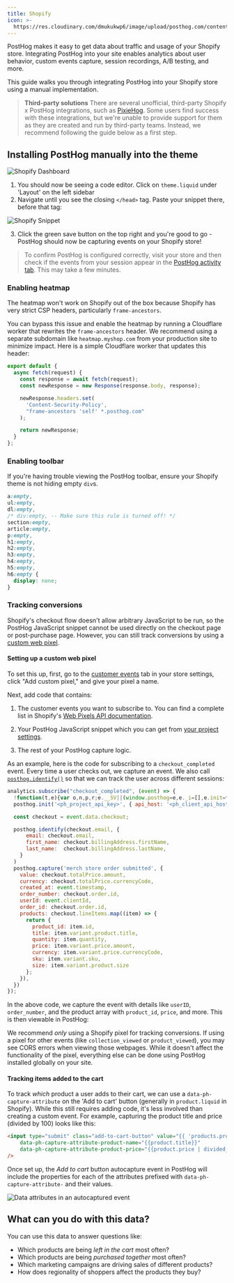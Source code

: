 ```yaml
---
title: Shopify
icon: >-
  https://res.cloudinary.com/dmukukwp6/image/upload/posthog.com/contents/images/docs/integrate/frameworks/shopify.svg
---
```



PostHog makes it easy to get data about traffic and usage of your Shopify store. Integrating PostHog into your site enables analytics about user behavior, custom events capture, session recordings, A/B testing, and more.

This guide walks you through integrating PostHog into your Shopify store using a manual implementation. 

> **Third-party solutions**
> There are several unofficial, third-party Shopify x PostHog integrations, such as [PixieHog](https://pixiehog.com/). Some users find success with these integrations, but we're unable to provide support for them as they are created and run by third-party teams. Instead, we recommend following the guide below as a first step. 

## Installing PostHog manually into the theme

![Shopify Dashboard](https://res.cloudinary.com/dmukukwp6/image/upload/v1710055416/posthog.com/contents/images/tutorials/shopify/shopify-dashboard.png)

1. You should now be seeing a code editor. Click on `theme.liquid` under 'Layout' on the left sidebar
1. Navigate until you see the closing `</head>` tag. Paste your snippet there, before that tag:

![Shopify Snippet](https://res.cloudinary.com/dmukukwp6/image/upload/v1710055416/posthog.com/contents/images/tutorials/shopify/snippet.png)

3. Click the green save button on the top right and you're good to go - PostHog should now be capturing events on your Shopify store!

> To confirm PostHog is configured correctly, visit your store and then check if the events from your session appear in the [PostHog activity tab](https://us.posthog.com/events). This may take a few minutes.


### Enabling heatmap

The heatmap won't work on Shopify out of the box because Shopify has very strict CSP headers, particularly `frame-ancestors`.

You can bypass this issue and enable the heatmap by running a Cloudflare worker that rewrites the `frame-ancestors` header. We recommend using a separate subdomain like `heatmap.myshop.com` from your production site to minimize impact. Here is a simple Cloudflare worker that updates this header:

```js
export default {
  async fetch(request) {
    const response = await fetch(request);
    const newResponse = new Response(response.body, response);

    newResponse.headers.set(
      'Content-Security-Policy',
      "frame-ancestors 'self' *.posthog.com"
    );

    return newResponse;
  }
};
```

### Enabling toolbar

If you're having trouble viewing the PostHog toolbar, ensure your Shopify theme is not hiding empty `div`s.

```css
a:empty,
ul:empty,
dl:empty,
/* div:empty, -- Make sure this rule is turned off! */
section:empty,
article:empty,
p:empty,
h1:empty,
h2:empty,
h3:empty,
h4:empty,
h5:empty,
h6:empty {
  display: none;
}
```

### Tracking conversions

Shopify's checkout flow doesn't allow arbitrary JavaScript to be run, so the PostHog JavaScript snippet cannot be used directly on the checkout page or post-purchase page. However, you can still track conversions by using a [custom web pixel](https://shopify.dev/docs/api/web-pixels-api#custom-web-pixels).

#### Setting up a custom web pixel

To set this up, first, go to the [customer events](https://admin.shopify.com/settings/customer_events) tab in your store settings, click "Add custom pixel," and give your pixel a name.

Next, add code that contains:

1. The customer events you want to subscribe to. You can find a complete list in Shopify's [Web Pixels API documentation](https://shopify.dev/docs/api/web-pixels-api/standard-events).

2. Your PostHog JavaScript snippet which you can get from [your project settings](https://us.posthog.com/settings/project#snippet).

3. The rest of your PostHog capture logic. 

As an example, here is the code for subscribing to a `checkout_completed` event. Every time a user checks out, we capture an event. We also call [`posthog.identify()`](/docs/product-analytics/identify) so that we can track the user across different sessions:

```js
analytics.subscribe("checkout_completed", (event) => {
  !function(t,e){var o,n,p,r;e.__SV||(window.posthog=e,e._i=[],e.init=function(i,s,a){function g(t,e){var o=e.split(".");2==o.length&&(t=t[o[0]],e=o[1]),t[e]=function(){t.push([e].concat(Array.prototype.slice.call(arguments,0)))}}(p=t.createElement("script")).type="text/javascript",p.crossOrigin="anonymous",p.async=!0,p.src=s.api_host+"/static/array.js",(r=t.getElementsByTagName("script")[0]).parentNode.insertBefore(p,r);var u=e;for(void 0!==a?u=e[a]=[]:a="posthog",u.people=u.people||[],u.toString=function(t){var e="posthog";return"posthog"!==a&&(e+="."+a),t||(e+=" (stub)"),e},u.people.toString=function(){return u.toString(1)+".people (stub)"},o="capture identify alias people.set people.set_once set_config register register_once unregister opt_out_capturing has_opted_out_capturing opt_in_capturing reset isFeatureEnabled onFeatureFlags getFeatureFlag getFeatureFlagPayload reloadFeatureFlags group updateEarlyAccessFeatureEnrollment getEarlyAccessFeatures getActiveMatchingSurveys getSurveys getNextSurveyStep onSessionId".split(" "),n=0;n<o.length;n++)g(u,o[n]);e._i.push([i,s,a])},e.__SV=1)}(document,window.posthog||[]);
  posthog.init('<ph_project_api_key>', { api_host: '<ph_client_api_host>', defaults: '<ph_posthog_js_defaults>' })

  const checkout = event.data.checkout;

  posthog.identify(checkout.email, {
      email: checkout.email,
      first_name: checkout.billingAddress.firstName,
      last_name:  checkout.billingAddress.lastName,
    }
  )
  posthog.capture('merch store order submitted', {
    value: checkout.totalPrice.amount,
    currency: checkout.totalPrice.currencyCode,
    created_at: event.timestamp,
    order_number: checkout.order.id,
    userId: event.clientId,
    order_id: checkout.order.id,
    products: checkout.lineItems.map((item) => {
      return {
        product_id: item.id,
        title: item.variant.product.title,
        quantity: item.quantity,
        price: item.variant.price.amount,
        currency: item.variant.price.currencyCode,
        sku: item.variant.sku,
        size: item.variant.product.size
      };
    }),
  })
});
```

In the above code, we capture the event with details like `userID`, `order_number`, and the product array with `product_id`, `price`, and more. This is then viewable in PostHog:

<ProductScreenshot 
  imageLight={eventLight} 
  imageDark={eventDark} 
  alt="Shopify events in PostHog" 
/>

We recommend _only_ using a Shopify pixel for tracking conversions. If using a pixel for other events (like `collection_viewed` or `product_viewed`), you may see CORS errors when viewing those webpages. While it doesn't affect the functionality of the pixel, everything else can be done using PostHog installed globally on your site.

#### Tracking items added to the cart

To track _which_ product a user adds to their cart, we can use a `data-ph-capture-attribute` on the 'Add to cart' button (generally in `product.liquid` in Shopify). While this still requires adding code, it's less involved than creating a custom event. For example, capturing the product title and price (divided by 100) looks like this:

```html
<input type="submit" class="add-to-cart-button" value="{{ 'products.product.add_to_cart' | t }}" 
    data-ph-capture-attribute-product-name="{{product.title}}" 
    data-ph-capture-attribute-product-price="{{product.price | divided_by: 100 }}"
/>
```

Once set up, the _Add to cart_ button autocapture event in PostHog will include the properties for each of the attributes prefixed with `data-ph-capture-attribute-` and their values.

![Data attributes in an autocaptured event](https://res.cloudinary.com/dmukukwp6/image/upload/v1710055416/posthog.com/contents/images/tutorials/shopify/autocapture-data-attributes.png)

## What can you do with this data?

You can use this data to answer questions like:

- Which products are being _left in the cart_ most often?
- Which products are being _purchased together_ most often?
- Which marketing campaigns are driving sales of different products?
- How does regionality of shoppers affect the products they buy?
